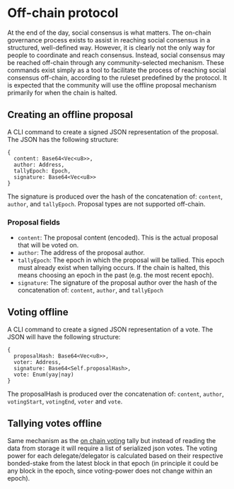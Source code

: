 # Off-chain protocol

At the end of the day, social consensus is what matters. 
The on-chain governance process exists to assist in reaching social consensus in a structured, well-defined way. 
However, it is clearly not the only way for people to coordinate and reach consensus.
Instead, social consensus may be reached off-chain through any community-selected mechanism.
These commands exist simply as a tool to facilitate the process of reaching social consensus off-chain, according to the ruleset predefined by the protocol.
It is expected that the community will use the offline proposal mechanism primarily for when the chain is halted.

## Creating an offline proposal

A CLI command to create a signed JSON representation of the proposal. The
JSON has the following structure:

```
{
  content: Base64<Vec<u8>>,
  author: Address,
  tallyEpoch: Epoch,
  signature: Base64<Vec<u8>>
}
```

The signature is produced over the hash of the concatenation of: `content`, `author`, and `tallyEpoch`. 
Proposal types are not supported off-chain.

### Proposal fields

- `content`: The proposal content (encoded). This is the actual proposal that will be voted on.
- `author`: The address of the proposal author.
- `tallyEpoch`: The epoch in which the proposal will be tallied. This epoch must already exist when tallying occurs. If the chain is halted, this means choosing an epoch in the past (e.g. the most recent epoch).
- `signature`: The signature of the proposal author over the hash of the concatenation of: `content`, `author`, and `tallyEpoch`

## Voting offline

A CLI command to create a signed JSON representation of a vote. The JSON
will have the following structure:

```
{
  proposalHash: Base64<Vec<u8>>,
  voter: Address,
  signature: Base64<Self.proposalHash>,
  vote: Enum(yay|nay)
}
```

The proposalHash is produced over the concatenation of: `content`, `author`, `votingStart`, `votingEnd`, `voter` and `vote`.

## Tallying votes offline

Same mechanism as the [on chain voting](./on-chain.md#tally) tally but instead of reading the data from storage it will require a list of serialized json votes.
The voting power for each delegate/delegator is calculated based on their respective bonded-stake from the latest block in that epoch (in principle it could be any block in the epoch, since voting-power does not change within an epoch).
